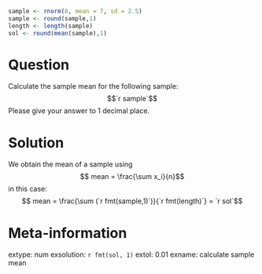 ```r
sample <- rnorm(8, mean = 7, sd = 2.5)
sample <- round(sample,1)
length <- length(sample)
sol <- round(mean(sample),1)
```

Question
===============
Calculate the sample mean for the following sample: 
$$`r sample`$$
Please give your answer to 1 decimal place. 



Solution
========
We obtain the mean of a sample using 
$$ mean = \frac{\sum x_i}{n}$$
in this case: 
$$ mean = \frac{\sum (`r fmt(sample,1)`)}{`r fmt(length)`} = `r sol`$$


Meta-information
================
extype: num
exsolution: `r fmt(sol, 1)`
extol: 0.01
exname: calculate sample mean
